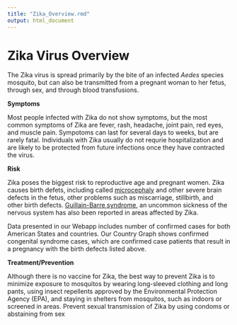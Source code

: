 ```yaml
---
title: "Zika_Overview.rmd"
output: html_document
---
```



# Zika Virus Overview
  
  The Zika virus is spread primarily by the bite of an infected *Aedes* species mosquito, but can also be transmitted from a pregnant woman to her fetus, through sex, and through blood transfusions. 
  
**Symptoms**
  
  Most people infected with Zika do not show symptoms, but the most common symptoms of Zika are fever, rash, headache, joint pain, red eyes, and muscle pain. Sympotoms can last for several days to weeks, but are rarely fatal. Individuals with Zika usually do not requrie hospitalization and are likely to be protected from future infections once they have contracted the virus. 
  
**Risk**
 
  Zika poses the biggest risk to reproductive age and pregnant women. Zika causes birth defets, including called [microcephaly][id] and other severe brain defects in the fetus, other problems such as miscarriage, stillbirth, and other birth defects.  [Guillain-Barre syndrome][id2], an uncommon sickness of the nervous system has also been reported in areas affected by Zika. 
  
  Data presented in our Webapp includes number of confirmed cases for both American States and countries. Our Country Graph shows confirmed congenital syndrome cases, which are confirmed case patients that result in a pregnancy with the birth defects listed above. 
  
**Treatment/Prevention**
 
  Although there is no vaccine for Zika, the best way to prevent Zika is to minimize exposure to mosquitos by wearing long-sleeved clothing and long pants, using insect repellents approved by the Environmental Protection Agency (EPA), and staying in shelters from mosquitos, such as indoors or screened in areas. Prevent sexual transmission of Zika by using condoms or abstaining from sex

[id]: https://www.cdc.gov/ncbddd/birthdefects/microcephaly.html
[id2]: https://www.cdc.gov/zika/healtheffects/gbs-qa.html

